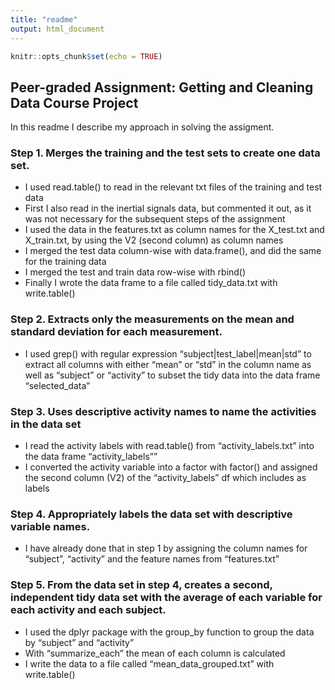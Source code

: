 ```yaml
---
title: "readme"
output: html_document
---
```


```r
knitr::opts_chunk$set(echo = TRUE)
```

## Peer-graded Assignment: Getting and Cleaning Data Course Project
In this readme I describe my approach in solving the assigment.

### Step 1. Merges the training and the test sets to create one data set.
* I used read.table() to read in the relevant txt files of the training and test data
* First I also read in the inertial signals data, but commented it out, as it was not necessary for the subsequent steps of the assignment
* I used the data in the features.txt as column names for the X_test.txt and X_train.txt, by using the V2 (second column) as column names
* I merged the test data column-wise with data.frame(), and did the same for the training data
* I merged the test and train data row-wise with rbind()
* Finally I wrote the data frame to a file called tidy_data.txt with write.table()

### Step 2. Extracts only the measurements on the mean and standard deviation for each measurement.
* I used grep() with regular expression "subject|test_label|mean|std" to extract all columns with either "mean" or "std" in the column name as well as "subject" or "activity" to subset the tidy data into the data frame "selected_data" 

### Step 3. Uses descriptive activity names to name the activities in the data set
* I read the activity labels with read.table() from "activity_labels.txt" into the data frame "activity_labels""
* I converted the activity variable into a factor with factor() and assigned the second column (V2) of the "activity_labels" df which includes as labels 

### Step 4. Appropriately labels the data set with descriptive variable names.
* I have already done that in step 1 by assigning the column names for "subject", "activity" and the feature names from "features.txt"

### Step 5. From the data set in step 4, creates a second, independent tidy data set with the average of each variable for each activity and each subject.
* I used the dplyr package with the group_by function to group the data by "subject" and "activity"
* With "summarize_each" the mean of each column is calculated
* I write the data to a file called "mean_data_grouped.txt" with write.table()
